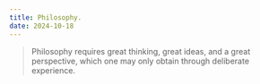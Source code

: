 ```yaml
---
title: Philosophy.
date: 2024-10-18
---
```


> Philosophy requires great thinking, great ideas, and a great perspective, which one may only obtain through deliberate experience.